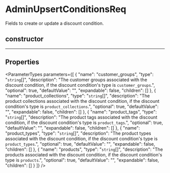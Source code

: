 
# AdminUpsertConditionsReq

Fields to create or update a discount condition.

## constructor

___

## Properties

<ParameterTypes parameters={[
  {
    "name": "customer_groups",
    "type": "`string`[]",
    "description": "The customer groups associated with the discount condition, if the discount condition's type is `customer_groups`.",
    "optional": true,
    "defaultValue": "",
    "expandable": false,
    "children": []
  },
  {
    "name": "product_collections",
    "type": "`string`[]",
    "description": "The product collections associated with the discount condition, if the discount condition's type is `product_collections`.",
    "optional": true,
    "defaultValue": "",
    "expandable": false,
    "children": []
  },
  {
    "name": "product_tags",
    "type": "`string`[]",
    "description": "The product tags associated with the discount condition, if the discount condition's type is `product_tags`.",
    "optional": true,
    "defaultValue": "",
    "expandable": false,
    "children": []
  },
  {
    "name": "product_types",
    "type": "`string`[]",
    "description": "The product types associated with the discount condition, if the discount condition's type is `product_types`.",
    "optional": true,
    "defaultValue": "",
    "expandable": false,
    "children": []
  },
  {
    "name": "products",
    "type": "`string`[]",
    "description": "The products associated with the discount condition, if the discount condition's type is `products`.",
    "optional": true,
    "defaultValue": "",
    "expandable": false,
    "children": []
  }
]} />
